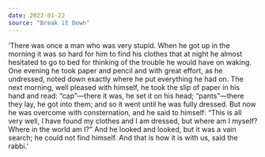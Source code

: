 ```yaml
---
date: 2022-01-22
source: "Break it Down"
---
```


‘There was once a man who was very stupid. When he got up in the morning it was so hard for him to find his clothes that at night he almost hesitated to go to bed for thinking of the trouble he would have on waking. One evening he took paper and pencil and with great effort, as he undressed, noted down exactly where he put everything he had on. The next morning, well pleased with himself, he took the slip of paper in his hand and read: “cap”—there it was, he set it on his head; “pants”—there they lay, he got into them; and so it went until he was fully dressed. But now he was overcome with consternation, and he said to himself: “This is all very well, I have found my clothes and I am dressed, but where am I myself? Where in the world am I?” And he looked and looked, but it was a vain search; he could not find himself. And that is how it is with us, said the rabbi.’
